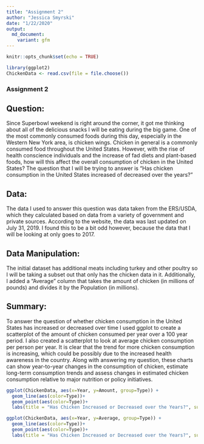 ```yaml
---
title: "Assignment 2"
author: "Jessica Smyrski"
date: "1/22/2020"
output:
  md_document:
    variant: gfm
---
```


```r
knitr::opts_chunk$set(echo = TRUE)
```

```r
library(ggplot2)
ChickenData <- read.csv(file = file.choose())
```

### Assignment 2

## Question:
Since Superbowl weekend is right around the corner, it got me thinking about all of the delicious snacks I will be eating during the big game. One of the most commonly consumed foods during this day, especially in the Western New York area, is chicken wings. Chicken in general is a commonly consumed food throughout the United States. However, with the rise of health conscience individuals and the increase of fad diets and plant-based foods, how will this affect the overall consumption of chicken in the United States?
The question that I will be trying to answer is "Has chicken consumption in the United States increased of decreased over the years?"

## Data:
The data I used to answer this question was data taken from the ERS/USDA, which they calculated based on data from a variety of government and private sources. According to the website, the data was last updated on July 31, 2019. I found this to be a bit odd however, because the data that I will be looking at only goes to 2017.

## Data Manipulation:
The initial dataset has additional meats including turkey and other poultry so I will be taking a subset out that only has the chicken data in it. Additionally, I added a "Average" column that takes the amount of chicken (in millions of pounds) and divides it by the Population (in millions).

## Summary:
To answer the question of whether chicken consumption in the United States has increased or decreased over time I used ggplot to create a scatterplot of the amount of chicken consumed per year over a 100 year period. I also created a scatterplot to look at average chicken consumption per person per year. It is clear that the trend for more chicken consumption is increasing, which could be possibly due to the increased health awareness in the country. Along with answering my question, these charts can show year-to-year changes in the consumption of chicken, estimate long-term consumption trends and assess changes in estimated chicken consumption relative to major nutrition or policy initiatives.

```r
ggplot(ChickenData, aes(x=Year, y=Amount, group=Type)) +
  geom_line(aes(color=Type))+
  geom_point(aes(color=Type))+
  labs(title = "Has Chicken Increased or Decreased over the Years?", subtitle = "Data from 1909 - 2017", x = "Years", y = "Amount of Chicken in Millions of Pounds")
```

```r
ggplot(ChickenData, aes(x=Year, y=Average, group=Type)) +
  geom_line(aes(color=Type))+
  geom_point(aes(color=Type))+
  labs(title = "Has Chicken Increased or Decreased over the Years?", subtitle = "Data from 1909 - 2017", x = "Years", y = "Average Amount of Chicken per Person (lbs)")
```
